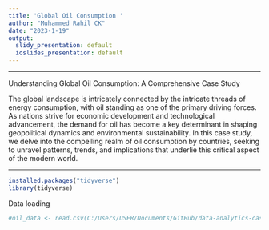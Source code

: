 ```yaml
---
title: 'Global Oil Consumption '
author: "Muhammed Rahil CK"
date: "2023-1-19"
output:
  slidy_presentation: default
  ioslides_presentation: default
---
```




---

Understanding Global Oil Consumption: A Comprehensive Case Study

The global landscape is intricately connected by the intricate threads of energy consumption, with oil standing as one of the primary driving forces. As nations strive for economic development and technological advancement, the demand for oil has become a key determinant in shaping geopolitical dynamics and environmental sustainability. In this case study, we delve into the compelling realm of oil consumption by countries, seeking to unravel patterns, trends, and implications that underlie this critical aspect of the modern world.

---


```r
installed.packages("tidyverse")
library(tidyverse)

```

Data loading

```r
#oil_data <- read.csv(C:/Users/USER/Documents/GitHub/data-analytics-case-study/Oil consumption by country (Case Study}/oil-consumption-by-country.csv)
```

